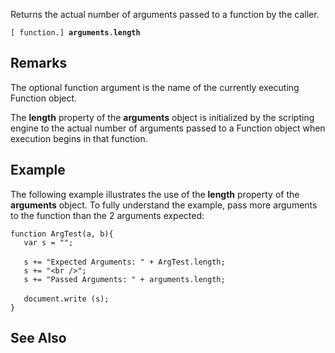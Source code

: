 Returns the actual number of arguments passed to a function by the caller.

 [ function.] '''arguments'''.'''length'''
==Remarks==
The optional function argument is the name of the currently executing Function object.

The '''length''' property of the '''arguments''' object is initialized by the scripting engine to the actual number of arguments passed to a Function object when execution begins in that function.


==Example==
The following example illustrates the use of the '''length''' property of the '''arguments''' object. To fully understand the example, pass more arguments to the function than the 2 arguments expected:

 function ArgTest(a, b){
    var s = "";
 
    s += "Expected Arguments: " + ArgTest.length;
    s += "&lt;br /&gt;";
    s += "Passed Arguments: " + arguments.length;
 
    document.write (s);
 }

==See Also==

              

              

              
